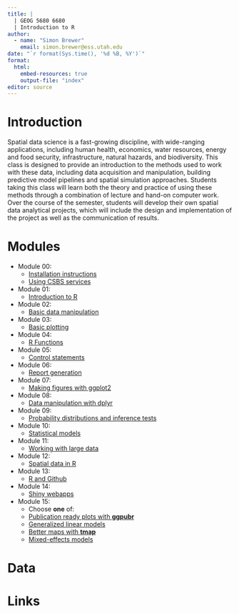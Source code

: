 ```yaml
---
title: |
  | GEOG 5680 6680
  | Introduction to R
author: 
  - name: "Simon Brewer"
    email: simon.brewer@ess.utah.edu
date: "`r format(Sys.time(), '%d %B, %Y')`"
format:
  html:
    embed-resources: true
    output-file: "index"
editor: source
---
```


# Introduction

Spatial data science is a fast-growing discipline, with wide-ranging applications, including human health, economics, water resources, energy and food security, infrastructure, natural hazards, and biodiversity. This class is designed to provide an introduction to the methods used to work with these data, including data acquisition and manipulation, building predictive model pipelines and spatial simulation approaches. Students taking this class will learn both the theory and practice of using these methods through a combination of lecture and hand-on computer work. Over the course of the semester, students will develop their own spatial data analytical projects, which will include the design and implementation of the project as well as the communication of results. 

# Modules

- Module 00: 
    - [Installation instructions][m00]
    - [Using CSBS services][m00b]
- Module 01: 
    - [Introduction to R][m01]
- Module 02: 
    - [Basic data manipulation][m02]
- Module 03: 
    - [Basic plotting][m03]
- Module 04: 
    - [R Functions][m04]
- Module 05: 
    - [Control statements][m05]
- Module 06: 
    - [Report generation][m06]
- Module 07: 
    - [Making figures with ggplot2][m07]
- Module 08: 
    - [Data manipulation with dplyr][m08]
- Module 09: 
    - [Probability distributions and inference tests][m09]
- Module 10: 
    - [Statistical models][m10]
- Module 11: 
    - [Working with large data][m11]
- Module 12: 
    - [Spatial data in R][m12]
- Module 13: 
    - [R and Github][m13]
- Module 14: 
    - [Shiny webapps][m12]
- Module 15: 
    - Choose **one** of:
    - [Publication ready plots with **ggpubr**][m15a]
    - [Generalized linear models][m15b]
    - [Better maps with **tmap**][m15c]
    - [Mixed-effects models][m15d]

# Data

# Links


[m00]: https://simonbrewer.github.io/geog5680/GEOG_5680_00.html
[m00b]: https://simonbrewer.github.io/geog5680/GEOG_5680_00b.html
[m01]: https://simonbrewer.github.io/geog5680/GEOG_5680_01.html
[m02]: https://simonbrewer.github.io/geog5680/GEOG_5680_02.html
[m03]: https://simonbrewer.github.io/geog5680/GEOG_5680_03.html
[m04]: https://simonbrewer.github.io/geog5680/GEOG_5680_04.html
[m05]: https://simonbrewer.github.io/geog5680/GEOG_5680_05.html
[m06]: https://simonbrewer.github.io/geog5680/GEOG_5680_06.html
[m07]: https://simonbrewer.github.io/geog5680/GEOG_5680_07.html
[m08]: https://simonbrewer.github.io/geog5680/GEOG_5680_08.html
[m09]: https://simonbrewer.github.io/geog5680/GEOG_5680_09.html
[m10]: https://simonbrewer.github.io/geog5680/GEOG_5680_10.html
[m11]: https://simonbrewer.github.io/geog5680/GEOG_5680_11.html
[m12]: https://simonbrewer.github.io/geog5680/GEOG_5680_12.html
[m13]: https://simonbrewer.github.io/geog5680/GEOG_5680_13.html
[m14]: https://simonbrewer.github.io/geog5680/GEOG_5680_14.html
[m15a]: https://simonbrewer.github.io/geog5680/GEOG_5680_15a.html
[m15b]: https://simonbrewer.github.io/geog5680/GEOG_5680_15b.html
[m15c]: https://simonbrewer.github.io/geog5680/GEOG_5680_15c.html
[m15d]: https://simonbrewer.github.io/geog5680/GEOG_5680_15d.html
